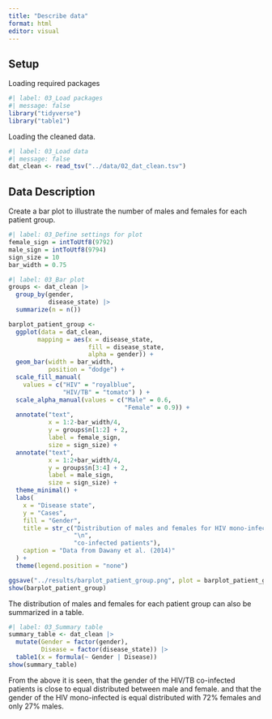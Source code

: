 ```yaml
---
title: "Describe data"
format: html
editor: visual
---
```


## Setup

Loading required packages

```r
#| label: 03_Load packages
#| message: false
library("tidyverse")
library("table1")
```

Loading the cleaned data.

```r
#| label: 03_Load data
#| message: false
dat_clean <- read_tsv("../data/02_dat_clean.tsv")
```

## Data Description

Create a bar plot to illustrate the number of males and females for each patient group.

```r
#| label: 03_Define settings for plot
female_sign = intToUtf8(9792)
male_sign = intToUtf8(9794)
sign_size = 10
bar_width = 0.75
```

```r
#| label: 03_Bar plot
groups <- dat_clean |> 
  group_by(gender,
           disease_state) |> 
  summarize(n = n())

barplot_patient_group <- 
  ggplot(data = dat_clean,
        mapping = aes(x = disease_state,
                      fill = disease_state,
                      alpha = gender)) +
  geom_bar(width = bar_width,
           position = "dodge") +
  scale_fill_manual(
    values = c("HIV" = "royalblue", 
               "HIV/TB" = "tomato") ) +
  scale_alpha_manual(values = c("Male" = 0.6,
                                "Female" = 0.9)) +
  annotate("text", 
           x = 1:2-bar_width/4, 
           y = groups$n[1:2] + 2, 
           label = female_sign, 
           size = sign_size) +
  annotate("text", 
           x = 1:2+bar_width/4,
           y = groups$n[3:4] + 2, 
           label = male_sign, 
           size = sign_size) +
  theme_minimal() + 
  labs(
    x = "Disease state",
    y = "Cases",
    fill = "Gender",
    title = str_c("Distribution of males and females for HIV mono-infected and HIV/TB",
                  "\n",
                  "co-infected patients"),
    caption = "Data from Dawany et al. (2014)"
  ) +
  theme(legend.position = "none")

ggsave("../results/barplot_patient_group.png", plot = barplot_patient_group)
show(barplot_patient_group)
```

The distribution of males and females for each patient group can also be summarized in a table.

```r
#| label: 03_Summary table
summary_table <- dat_clean |>
  mutate(Gender = factor(gender),
         Disease = factor(disease_state)) |> 
  table1(x = formula(~ Gender | Disease))
show(summary_table)
```
From the above it is seen, that the gender of the HIV/TB co-infected patients is close to equal distributed between male and female. and that the gender of the HIV mono-infected is equal distributed with 72% females and only 27% males. 
